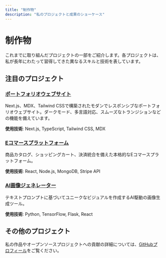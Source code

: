 ```yaml
---
title: "制作物"
description: "私のプロジェクトと成果のショーケース"
---
```


# 制作物

これまでに取り組んだプロジェクトの一部をご紹介します。各プロジェクトは、私が長年にわたって習得してきた異なるスキルと技術を表しています。

## 注目のプロジェクト

### [ポートフォリオウェブサイト](#)

Next.js、MDX、Tailwind CSSで構築されたモダンでレスポンシブなポートフォリオウェブサイト。ダークモード、多言語対応、スムーズなトランジションなどの機能を備えています。

**使用技術**: Next.js, TypeScript, Tailwind CSS, MDX

### [Eコマースプラットフォーム](#)

商品カタログ、ショッピングカート、決済統合を備えた本格的なEコマースプラットフォーム。

**使用技術**: React, Node.js, MongoDB, Stripe API

### [AI画像ジェネレーター](#)

テキストプロンプトに基づいてユニークなビジュアルを作成するAI駆動の画像生成ツール。

**使用技術**: Python, TensorFlow, Flask, React

## その他のプロジェクト

私の作品やオープンソースプロジェクトへの貢献の詳細については、[GitHubプロフィール](https://github.com)をご覧ください。
